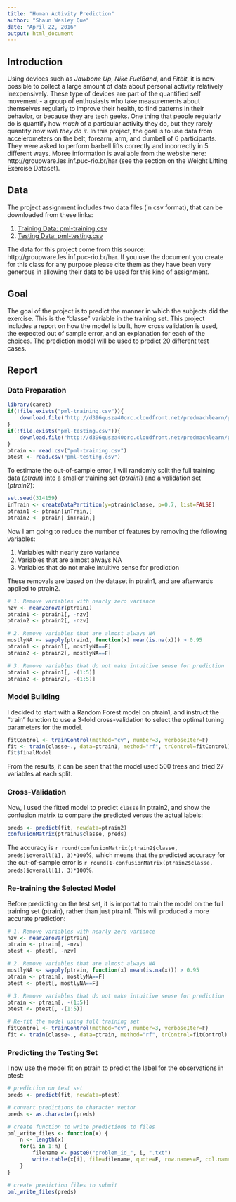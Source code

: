 ---
title: "Human Activity Prediction"
author: "Shaun Wesley Que"
date: "April 22, 2016"
output: html_document
---

## Introduction
Using devices such as *Jawbone Up*, *Nike FuelBand*, and *Fitbit*, it is now possible to collect a large amount of data about personal activity relatively inexpensively. These type of devices are part of the quantified self movement - a group of enthusiasts who take measurements about themselves regularly to improve their health, to find patterns in their behavior, or because they are tech geeks. One thing that people regularly do is quantify how *much* of a particular activity they do, but they rarely quantify *how well they do it*. In this project, the goal is to use data from accelerometers on the belt, forearm, arm, and dumbell of 6 participants. They were asked to perform barbell lifts correctly and incorrectly in 5 different ways. Moree information is available from the website here: http://groupware.les.inf.puc-rio.br/har (see the section on the Weight Lifting Exercise Dataset).

## Data
The project assignment includes two data files (in csv format), that can be downloaded from these links:

1. [Training Data: pml-training.csv](https://d396qusza40orc.cloudfront.net/predmachlearn/pml-training.csv)
2. [Testing Data: pml-testing.csv](https://d396qusza40orc.cloudfront.net/predmachlearn/pml-testing.csv)

The data for this project come from this source: http://groupware.les.inf.puc-rio.br/har. If you use the document you create for this class for any purpose please cite them as they have been very generous in allowing their data to be used for this kind of assignment.

## Goal
The goal of the project is to predict the manner in which the subjects did the exercise. This is the "classe" variable in the training set. This project includes a report on how the model is built, how cross validation is used, the expected out of sample error, and an explanation for each of the choices. The prediction model will be used to predict 20 different test cases.

## Report
### Data Preparation
```{r}
library(caret)
if(!file.exists("pml-training.csv")){
    download.file("http://d396qusza40orc.cloudfront.net/predmachlearn/pml-training.csv", destfile = "pml-training.csv")
}
if(!file.exists("pml-testing.csv")){
    download.file("http://d396qusza40orc.cloudfront.net/predmachlearn/pml-testing.csv", destfile = "pml-testing.csv")
}
ptrain <- read.csv("pml-training.csv")
ptest <- read.csv("pml-testing.csv")
```

To estimate the out-of-sample error, I will randomly split the full training data (*ptrain*) into a smaller training set (*ptrain1*) and a validation set (*ptrain2*):
```{r}
set.seed(314159)
inTrain <- createDataPartition(y=ptrain$classe, p=0.7, list=FALSE)
ptrain1 <- ptrain[inTrain,]
ptrain2 <- ptrain[-inTrain,]
```

Now I am going to reduce the number of features by removing the following variables:

1. Variables with nearly zero variance
2. Variables that are almost always NA
3. Variables that do not make intuitive sense for prediction

These removals are based on the dataset in ptrain1, and are afterwards applied to ptrain2.
```{r}
# 1. Remove variables with nearly zero variance
nzv <- nearZeroVar(ptrain1)
ptrain1 <- ptrain1[, -nzv]
ptrain2 <- ptrain2[, -nzv]

# 2. Remove variables that are almost always NA
mostlyNA <- sapply(ptrain1, function(x) mean(is.na(x))) > 0.95
ptrain1 <- ptrain1[, mostlyNA==F]
ptrain2 <- ptrain2[, mostlyNA==F]

# 3. Remove variables that do not make intuitive sense for prediction
ptrain1 <- ptrain1[, -(1:5)]
ptrain2 <- ptrain2[, -(1:5)]
```

### Model Building
I decided to start with a Random Forest model on ptrain1, and instruct the "train" function to use a 3-fold cross-validation to select the optimal tuning parameters for the model.
```{r}
fitControl <- trainControl(method="cv", number=3, verboseIter=F)
fit <- train(classe~., data=ptrain1, method="rf", trControl=fitControl)
fit$finalModel
```

From the results, it can be seen that the model used 500 trees and tried 27 variables at each split. 

### Cross-Validation
Now, I used the fitted model to predict `classe` in ptrain2, and show the confusion matrix to compare the predicted versus the actual labels:
```{r} 
preds <- predict(fit, newdata=ptrain2)
confusionMatrix(ptrain2$classe, preds)
```

The accuracy is `r round(confusionMatrix(ptrain2$classe, preds)$overall[1], 3)*100`%, which means that the predicted accuracy for the out-of-sample error is `r round(1-confusionMatrix(ptrain2$classe, preds)$overall[1], 3)*100`%. 

### Re-training the Selected Model
Before predicting on the test set, it is  importat to train the model on the full training set (ptrain), rather than just ptrain1. This will produced a more accurate prediction:
```{r}
# 1. Remove variables with nearly zero variance
nzv <- nearZeroVar(ptrain)
ptrain <- ptrain[, -nzv]
ptest <- ptest[, -nzv]

# 2. Remove variables that are almost always NA
mostlyNA <- sapply(ptrain, function(x) mean(is.na(x))) > 0.95
ptrain <- ptrain[, mostlyNA==F]
ptest <- ptest[, mostlyNA==F]

# 3. Remove variables that do not make intuitive sense for prediction
ptrain <- ptrain[, -(1:5)]
ptest <- ptest[, -(1:5)]

# Re-fit the model using full training set
fitControl <- trainControl(method="cv", number=3, verboseIter=F)
fit <- train(classe~., data=ptrain, method="rf", trControl=fitControl)
```

### Predicting the Testing Set
I now use the model fit on ptrain to predict the label for the observations in ptest:
```{r}
# prediction on test set
preds <- predict(fit, newdata=ptest)

# convert predictions to character vector
preds <- as.character(preds)

# create function to write predictions to files
pml_write_files <- function(x) {
    n <- length(x)
    for(i in 1:n) {
        filename <- paste0("problem_id_", i, ".txt")
        write.table(x[i], file=filename, quote=F, row.names=F, col.names=F)
    }
}

# create prediction files to submit
pml_write_files(preds)
```
